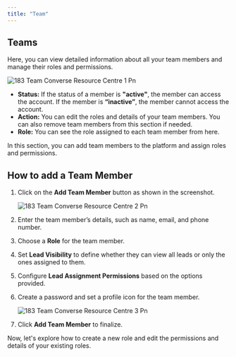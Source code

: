 ```yaml
---
title: "Team"
---
```


## **Teams**

Here, you can view detailed information about all your team members and manage their roles and permissions.

![183 Team  Converse Resource Centre 1 Pn](/images/how-botpenguin-works/team/183.team__Converse_resource_centre-1.png)

- **Status:** If the status of a member is **"active"**, the member can access the account. If the member is **“inactive”**, the member cannot access the account.
- **Action:** You can edit the roles and details of your team members. You can also remove team members from this section if needed.
- **Role:** You can see the role assigned to each team member from here.

In this section, you can add team members to the platform and assign roles and permissions.

## **How to add a Team Member**

1. Click on the **Add Team Member** button as shown in the screenshot.

   ![183 Team  Converse Resource Centre 2 Pn](/images/how-botpenguin-works/team/183.team__Converse_resource_centre-2.png)
2. Enter the team member’s details, such as name, email, and phone number.
3. Choose a **Role** for the team member.
4. Set **Lead Visibility** to define whether they can view all leads or only the ones assigned to them.
5. Configure **Lead Assignment Permissions** based on the options provided.
6. Create a password and set a profile icon for the team member.

   ![183 Team  Converse Resource Centre 3 Pn](/images/how-botpenguin-works/team/183.team__Converse_resource_centre-3.png)
7. Click **Add Team Member** to finalize.

Now, let's explore how to create a new role and edit the permissions and details of your existing roles.